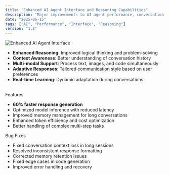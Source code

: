 ```yaml
---
title: "Enhanced AI Agent Interface and Reasoning Capabilities"
description: "Major improvements to AI agent performance, conversation interface, and reasoning abilities."
date: "2025-06-15"
tags: ["AI", "Performance", "Interface", "Reasoning"]
version: "1.2"
---
```


![Enhanced AI Agent Interface](https://images.unsplash.com/photo-1677442136019-21780ecad995?w=900&auto=format&fit=crop&q=60&ixlib=rb-4.1.0&ixid=M3wxMjA3fDB8MHxzZWFyY2h8M3x8YWklMjBhZ2VudHxlbnwwfHwwfHx8MA%3D%3D)

- **Enhanced Reasoning**: Improved logical thinking and problem-solving
- **Context Awareness**: Better understanding of conversation history
- **Multi-modal Support**: Process text, images, and code simultaneously
- **Adaptive Responses**: Tailored communication style based on user preferences
- **Real-time Learning**: Dynamic adaptation during conversations

<br/>

<Accordion type="multiple" className="w-full not-prose">
  <AccordionItem value="item-1">
    <AccordionTrigger>Features</AccordionTrigger>
    <AccordionContent className="flex flex-col gap-4 text-balance">
      <ul className="list-disc space-y-2 pl-4">
        <li>
          <strong>60% faster response generation</strong>
        </li>
        <li>Optimized model inference with reduced latency</li>
        <li>Improved memory management for long conversations</li>
        <li>Enhanced token efficiency and cost optimization</li>
        <li>Better handling of complex multi-step tasks</li>
      </ul>
    </AccordionContent>
  </AccordionItem>
  <AccordionItem value="item-2">
    <AccordionTrigger>Bug Fixes</AccordionTrigger>
    <AccordionContent className="flex flex-col gap-4 text-balance">
      <ul className="list-disc space-y-2 pl-4">
        <li>Fixed conversation context loss in long sessions</li>
        <li>Resolved inconsistent response formatting</li>
        <li>Corrected memory retention issues</li>
        <li>Fixed edge cases in code generation</li>
        <li>Improved error handling and recovery</li>
      </ul>
    </AccordionContent>
  </AccordionItem>
</Accordion>
